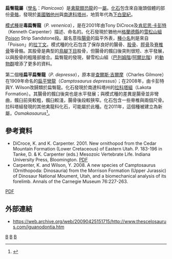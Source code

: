 {{Automatic Taxobox
| taxon = Planicoxa
| status = Fossil
| fossil_range = {{fossilrange|129|125}}[[下白堊紀|下白堊紀]]
| image = 
| image_caption = 
| authority = DiCroce & [[肯尼思·卡彭特|Carpenter]], 2001
| type_species = '''毒扁臀龍<br>''Planicoxa venenica'''''
| type_species_authority = DiCroce & Carpenter, 2001
| subdivision_ranks = [[種|種]]
| subdivision = 
*'''毒扁臀龍 ''P. venenica''''' <small>DiCroce & Carpenter, 2001</small>
*'''扁平扁臀龍 ''P. depressa''''' <small>([[查爾斯·吉爾摩|Gilmore]], 1909)</small>
}}

'''扁臀龍屬'''（[[學名|學名]]：''Planicoxa''）是[[禽龍類|禽龍類]][[恐龍|恐龍]]的一[[屬|屬]]。[[化石|化石]]包含來自幾頭個體的部份[[骨骼|骨骼]]，發現於[[美國|美國]][[猶他州|猶他州]]與[[南達科塔州|南達科塔州]]，地質年代為[[下白堊紀|下白堊紀]]。

[[模式種|模式種]]是'''毒扁臀龍'''（''P. venenica''），是在2001年由Tony DiCroce及[[肯尼思·卡彭特|肯尼思·卡彭特]]（Kenneth Carpenter）描述、命名的。化石發現於猶他州[[格蘭德縣_(猶他州)|格蘭德縣]]的[[雪松山組|雪松山組]]Poison Strip Sandstone段。屬名意指[[腸骨|腸骨]]的扁平外表，[[種小名|種小名]]則是來自「Poison」的[[拉丁文|拉丁文]]。模式種的化石包含了保存良好的腸骨、[[股骨|股骨]]、[[脛骨|脛骨]]及[[脊椎骨|脊椎骨]]等骨骼。其股骨是典型的[[鳥腳下目|鳥腳下目]]股骨，但腸骨的髖臼後突則很短、水平發展，以與股骨的粗隆部接合。扁臀龍的發現，替雪松山組（[[巴列姆階|巴列姆階]]/[[阿爾比階|阿爾比階]]）的[[動物群|動物群]]增添了更多的資料。

第二個種'''扁平扁臀龍'''（''P. depressa''），原本是[[查爾斯·吉爾摩|查爾斯·吉爾摩]]（Charles Gilmore）在1909年命名的[[彎龍|扁平彎龍]]（''Camptosaurus depressus''）；在2008年，由卡彭特與Y. Wilson改歸類於扁臀龍。化石發現於南達科塔州的[[拉科塔組|拉科塔組]]（Lakota Formation）。其腸骨的髖臼後突也是水平發展；與模式種的差異是腸骨並非彎曲，髖臼前突較粗，髖臼較淺，腸骨後段較狹窄。化石包含一些脊椎與兩個尺骨。拉科塔組發現的其他禽龍科化石，可能屬於此種。在2011年，這個種被建立為新屬，''Osmakasaurus''<ref name="McDonald">{{Cite journal |author=Andrew T. McDonald |year=2011 |title=The taxonomy of species assigned to ''Camptosaurus'' (Dinosauria: Ornithopoda) |url=http://www.mapress.com/zootaxa/2011/f/z02783p068f.pdf |journal=Zootaxa |volume=2783 |issue= |pages=52–68 |doi= |access-date=2012-12-24 |archive-date=2012-04-12 |archive-url=https://web.archive.org/web/20120412201929/http://www.mapress.com/zootaxa/2011/f/z02783p068f.pdf |dead-url=no }}</ref>。

==參考資料==
<div class="references-small">
<references></references>
*DiCroce, K. and K. Carpenter. 2001. New ornithopod from the Cedar Mountain Formation (Lower Cretaceous) of Eastern Utah. P. 183-196 in Tanke, D. & K. Carpenter (eds.)  Mesozoic Vertebrate Life. Indiana University Press, Bloomington. [https://scientists.dmns.org/sites/kencarpenter/PDFs%20of%20publications/Planicoxa.pdf PDF]{{dead link|date=2018年3月 |bot=InternetArchiveBot |fix-attempted=yes }} 
*Carpenter, K. and Wilson, Y. 2008. A new species of  Camptosaurus (Ornithopoda: Dinosauria) from the Morrison Formation (Upper Jurassic) of Dinosaur National Moument, Utah, and a biomechanical analysis of its forelimb. Annals of the Carnegie Museum 76:227-263.  
[https://web.archive.org/web/20090225133809/https://scientists.dmns.org/sites/kencarpenter/PDFs%20of%20publications/Carpenter_and_Wilson.pdf PDF]
</div>

==外部連結==
* https://web.archive.org/web/20090425151715/http://www.thescelosaurus.com/iguanodontia.htm
{{Taxonbar|from=Q871981}}

[[Category:禽龍類|B]]
[[Category:下白堊紀恐龍|B]]
[[Category:北美洲恐龍|B]]